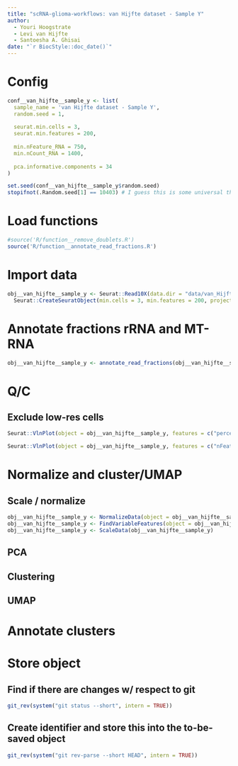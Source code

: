 ```yaml
---
title: "scRNA-glioma-workflows: van Hijfte dataset - Sample Y"
author: 
  - Youri Hoogstrate
  - Levi van Hijfte
  - Santoesha A. Ghisai
date: "`r BiocStyle::doc_date()`"
---
```


# Config

```r
conf__van_hijfte__sample_y <- list(
  sample_name = 'van Hijfte dataset - Sample Y',
  random.seed = 1,
  
  seurat.min.cells = 3,
  seurat.min.features = 200,
  
  min.nFeature_RNA = 750,
  min.nCount_RNA = 1400,
  
  pca.informative.components = 34
)

set.seed(conf__van_hijfte__sample_y$random.seed)
stopifnot(.Random.seed[1] == 10403) # I guess this is some universal thing?
```

# Load functions

```r
#source('R/function__remove_doublets.R')
source('R/function__annotate_read_fractions.R')
```


# Import data

```r
obj__van_hijfte__sample_y <- Seurat::Read10X(data.dir = "data/van_Hijfte__Sample_Y/filtered_feature_bc_matrix") |> 
  Seurat::CreateSeuratObject(min.cells = 3, min.features = 200, project = sample_name)
```
# Annotate fractions rRNA and MT-RNA

```r
obj__van_hijfte__sample_y <- annotate_read_fractions(obj__van_hijfte__sample_y) # percentage MT, Ribo RNA and MALAT1
```

# Q/C
## Exclude low-res cells

```r
Seurat::VlnPlot(object = obj__van_hijfte__sample_y, features = c("percentage_ribosomal_reads", "percentage_MALAT1_reads"), ncol = 3, pt.size = 0.01, group.by = "orig.ident")

Seurat::VlnPlot(object = obj__van_hijfte__sample_y, features = c("nFeature_RNA", "nCount_RNA","percentage_mitochondrial_reads"), ncol = 2, pt.size = 0.01, group.by = "orig.ident")
```

# Normalize and cluster/UMAP
## Scale / normalize

```r
obj__van_hijfte__sample_y <- NormalizeData(object = obj__van_hijfte__sample_y, normalization.method = "LogNormalize", scale.factor = 1e4)
obj__van_hijfte__sample_y <- FindVariableFeatures(object = obj__van_hijfte__sample_y, selection.method = "vst", nfeatures = 2000)
obj__van_hijfte__sample_y <- ScaleData(obj__van_hijfte__sample_y)
```

## PCA

## Clustering

## UMAP

# Annotate clusters

# Store object

## Find if there are changes w/ respect to git

```r
git_rev(system("git status --short", intern = TRUE))
```



## Create identifier and store this into the to-be-saved object
```r
git_rev(system("git rev-parse --short HEAD", intern = TRUE))
```

